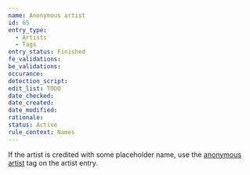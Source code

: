 ```yaml
---
name: Anonymous artist
id: 65
entry_type:
  - Artists
  - Tags
entry_status: Finished
fe_validations:
be_validations:
occurance:
detection_script:
edit_list: TODO
date_checked:
date_created:
date_modified:
rationale:
status: Active
rule_context: Names
---
```

If the artist is credited with some placeholder name, use the [anonymous artist](https://vocadb.net/T/6403) tag on the artist entry.